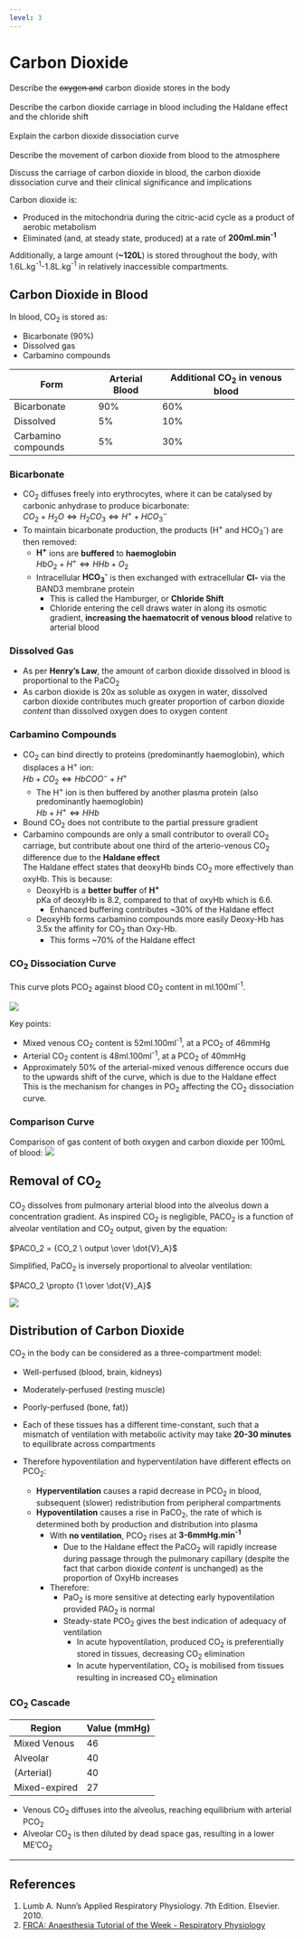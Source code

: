 ```yaml
---
level: 3
---
```


# Carbon Dioxide

:::CICM
Describe the ~~oxygen and~~ carbon dioxide stores in the body\
\
Describe the carbon dioxide carriage in blood including the Haldane effect and the chloride shift\
\
Explain the carbon dioxide dissociation curve\
\
Describe the movement of carbon dioxide from blood to the atmosphere
:::

:::ANZCA
Discuss the carriage of carbon dioxide in blood, the carbon dioxide dissociation curve and their clinical significance and implications
:::

Carbon dioxide is:

* Produced in the mitochondria during the citric-acid cycle as a product of aerobic metabolism
* Eliminated (and, at steady state, produced) at a rate of **200ml.min^-1^**

Additionally, a large amount (**~120L**) is stored throughout the body, with 1.6L.kg^-1^-1.8L.kg^-1^ in relatively inaccessible compartments.

## Carbon Dioxide in Blood

In blood, CO~2~ is stored as:

* Bicarbonate (90%)
* Dissolved gas
* Carbamino compounds

|         Form        | Arterial Blood | Additional CO~2~ in venous blood |
|---------------------+----------------+----------------------------------|
| Bicarbonate         | 90%            | 60%                              |
| Dissolved           | 5%             | 10%                              |
| Carbamino compounds | 5%             | 30%                              |

### Bicarbonate

* CO~2~ diffuses freely into erythrocytes, where it can be catalysed by carbonic anhydrase to produce bicarbonate:\
$CO_2 + H_2O \Leftrightarrow H_2CO_3 \Leftrightarrow H^+ + HCO_3^-$
* To maintain bicarbonate production, the products (H^+^ and HCO~3~^-^) are then removed:
  * **H^+^** ions are **buffered** to **haemoglobin**\
  $HbO_2 + H^+ \Leftrightarrow HHb + O_2$
  * Intracellular **HCO~3~^-^** is then exchanged with extracellular **Cl-** via the BAND3 membrane protein
    * This is called the Hamburger, or **Chloride Shift**
    * Chloride entering the cell draws water in along its osmotic gradient, **increasing the haematocrit of venous blood** relative to arterial blood

### Dissolved Gas

* As per **Henry's Law**, the amount of carbon dioxide dissolved in blood is proportional to the PaCO~2~
* As carbon dioxide is 20x as soluble as oxygen in water, dissolved carbon dioxide contributes much greater proportion of carbon dioxide *content* than dissolved oxygen does to oxygen content

### Carbamino Compounds

* CO~2~ can bind directly to proteins (predominantly haemoglobin), which displaces a H^+^ ion:\
$Hb + CO_2 \Leftrightarrow HbCOO^- + H^+$
  * The H^+^ ion is then buffered by another plasma protein (also predominantly haemoglobin)\
    $Hb + H^+ \Leftrightarrow HHb$
* Bound CO~2~ does not contribute to the partial pressure gradient
* Carbamino compounds are only a small contributor to overall CO~2~ carriage, but contribute about one third of the arterio-venous CO~2~ difference due to the **Haldane effect**\
The Haldane effect states that deoxyHb binds CO~2~ more effectively than oxyHb. This is because:
  * DeoxyHb is a **better buffer** of **H^+^**\
  pKa of deoxyHb is 8.2, compared to that of oxyHb which is 6.6.
    * Enhanced buffering contributes ~30% of the Haldane effect
  * DeoxyHb forms carbamino compounds more easily
  Deoxy-Hb has 3.5x the affinity for CO~2~ than Oxy-Hb.
    * This forms ~70% of the Haldane effect


### CO~2~ Dissociation Curve{#curve}

This curve plots PCO~2~ against blood CO~2~ content in ml.100ml^-1^.

<img src="resources/co2-dissociation-curve.svg">

Key points:

* Mixed venous CO~2~ content is 52ml.100ml^-1^, at a PCO~2~ of 46mmHg
* Arterial CO~2~ content is 48ml.100ml^-1^, at a PCO~2~ of 40mmHg
* Approximately 50% of the arterial-mixed venous difference occurs due to the upwards shift of the curve, which is due to the Haldane effect\
This is the mechanism for changes in PO~2~ affecting the CO~2~ dissociation curve.


### Comparison Curve

Comparison of gas content of both oxygen and carbon dioxide per 100mL of blood:
<img src="resources/o2-and-co2-curve.svg">


## Removal of CO~2~ {#tr}

CO~2~ dissolves from pulmonary arterial blood into the alveolus down a concentration gradient. As inspired CO~2~ is negligible, PACO~2~ is a function of alveolar ventilation and CO~2~ output, given by the equation:

$PACO_2 = {CO_2 \ output \over \dot{V}_A}$

Simplified, PaCO~2~ is inversely proportional to alveolar ventilation:

$PACO_2 \propto {1 \over \dot{V}_A}$

<img src="resources/VA-vs-paco2.svg">

## Distribution of Carbon Dioxide{#vent}

CO~2~ in the body can be considered as a three-compartment model:

* Well-perfused (blood, brain, kidneys)
* Moderately-perfused (resting muscle)
* Poorly-perfused (bone, fat))

* Each of these tissues has a different time-constant, such that a mismatch of ventilation with metabolic activity may take **20-30 minutes** to equilibrate across compartments
* Therefore hypoventilation and hyperventilation have different effects on PCO~2~:
    * **Hyperventilation** causes a rapid decrease in PCO~2~ in blood, subsequent (slower) redistribution from peripheral compartments
    * **Hypoventilation** causes a rise in PaCO~2~, the rate of which is determined both by production and distribution into plasma
      * With **no ventilation**, PCO~2~ rises at **3-6mmHg.min^-1^**
        * Due to the Haldane effect the PaCO~2~ will rapidly increase during passage through the pulmonary capillary (despite the fact that carbon dioxide *content* is unchanged) as the proportion of OxyHb increases
      * Therefore:
        * PaO~2~ is more sensitive at detecting early hypoventilation provided PAO~2~ is normal
        * Steady-state PCO~2~ gives the best indication of adequacy of ventilation
          * In acute hypoventilation, produced CO~2~ is preferentially stored in tissues, decreasing CO~2~ elimination
          * In acute hyperventilation, CO~2~ is mobilised from tissues resulting in increased CO~2~ elimination

### CO~2~ Cascade

|     Region    | Value (mmHg) |
|---------------+--------------|
| Mixed Venous  |           46 |
| Alveolar      |           40 |
| (Arterial)    |           40 |
| Mixed-expired |           27 |

* Venous CO~2~ diffuses into the alveolus, reaching equilibrium with arterial PCO~2~
* Alveolar CO~2~ is then diluted by dead space gas, resulting in a lower ME'CO~2~


---

## References

1. Lumb A. Nunn's Applied Respiratory Physiology. 7th Edition. Elsevier. 2010.
2. [FRCA: Anaesthesia Tutorial of the Week - Respiratory Physiology](http://www.frca.co.uk/Documents/160%20Respiratory%20physiology%20-%20part%202%20compressed.pdf)